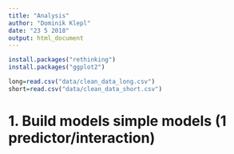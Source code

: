 ```yaml
---
title: "Analysis"
author: "Dominik Klepl"
date: "23 5 2018"
output: html_document
---
```

```r
install.packages("rethinking")
install.packages("ggplot2")
```



```r
long=read.csv("data/clean_data_long.csv")
short=read.csv("data/clean_data_short.csv")
```

# 1. Build models simple models (1 predictor/interaction)

